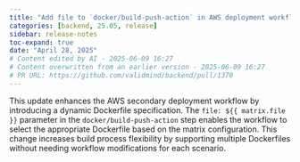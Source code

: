 ```yaml
---
title: "Add file to `docker/build-push-action` in AWS deployment workflow (#1370)"
categories: [backend, 25.05, release]
sidebar: release-notes
toc-expand: true
date: "April 28, 2025"
# Content edited by AI - 2025-06-09 16:27
# Content overwritten from an earlier version - 2025-06-09 16:27
# PR URL: https://github.com/validmind/backend/pull/1370
---
```


This update enhances the AWS secondary deployment workflow by introducing a dynamic Dockerfile specification. The `file: ${{ matrix.file }}` parameter in the `docker/build-push-action` step enables the workflow to select the appropriate Dockerfile based on the matrix configuration. This change increases build process flexibility by supporting multiple Dockerfiles without needing workflow modifications for each scenario.

<!--- VALIDATION SUMMARY
Content Type: title
Validation Status: CHECK
Attempts: 7
Last Validation: 2025-06-09 16:16:13
Result: The edited content provides a clearer and more specific description of the action being taken. It specifies the context ("AWS deployment workflow") and the exact action ("docker/build-push-action"), which enhances understanding for readers who may not be familiar with the shorthand "ca1" used in the...
Reedit Available: Yes
Reedit Message: The edited content provides a clearer and more specific description of the action being taken. It specifies the context ("AWS deployment workflow") and the exact action ("docker/build-push-action"), w...
--->
